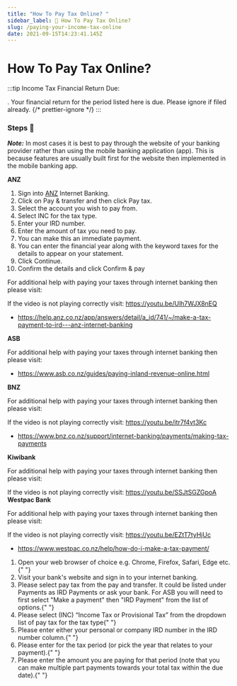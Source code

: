```yaml
---
title: "How To Pay Tax Online? "
sidebar_label: 🔮 How To Pay Tax Online?
slug: /paying-your-income-tax-online
date: 2021-09-15T14:23:41.145Z
---
```


# <Dynamic /> How To Pay Tax Online?


:::tip Income Tax Financial Return Due:

<GetIncTaxPeriods />. Your financial return for the period listed here is due.
Please ignore if filed already.
{/* prettier-ignore */}
:::

### Steps 📃

**_Note:_** In most cases it is best to pay through the website of your banking provider rather than using the mobile banking application (app). This is because features are usually built first for the website then implemented in the mobile banking app.

<!-- For instructions on how to pay taxes online using your internet banking please click here. -->

<Tabs>
  <TabItem value="anz" label="ANZ">
    <strong>ANZ</strong> <br />
    <ol>
        <li>Sign into <a href="https://anz.co.nz">ANZ</a> Internet Banking.</li>
        <li>Click on Pay & transfer and then click Pay tax.</li>
        <li>Select the account you wish to pay from.</li>
        <li>Select INC for the tax type.</li>
        <li>Enter your IRD number.</li>
        <li>Enter the amount of tax you need to pay.</li>
        <li>You can make this an immediate payment.</li>
        <li>You can enter the financial year along with the keyword taxes for the details to appear on your statement.</li>
        <li>Click Continue.</li>
        <li>Confirm the details and click Confirm & pay</li>
    </ol>
    <p>
      For additional help with paying your taxes through internet banking then
      please visit:
    </p>
    <div class="player-wrapper">
    <ReactPlayer
      controls="true"
      width="100%"
      height="100%"
      url="https://youtu.be/Ulh7WJX8nEQ"
    />
    </div>
    If the video is not playing correctly visit: <a href="https://youtu.be/Ulh7WJX8nEQ">https://youtu.be/Ulh7WJX8nEQ</a>
    <ul>
      <li>
        <a href="https://help.anz.co.nz/app/answers/detail/a_id/741/~/make-a-tax-payment-to-ird---anz-internet-banking">
          https://help.anz.co.nz/app/answers/detail/a_id/741/~/make-a-tax-payment-to-ird---anz-internet-banking
        </a>
      </li>
    </ul>
  </TabItem>
  <TabItem value="asb" label="ASB">
    <strong>ASB</strong> <br />
    <p>
      For additional help with paying your taxes through internet banking then
      please visit:
    </p>
    <ul>
      <li>
        <a href="https://www.asb.co.nz/guides/paying-inland-revenue-online.html">
          https://www.asb.co.nz/guides/paying-inland-revenue-online.html
        </a>
      </li>
    </ul>
  </TabItem>
  <TabItem value="bnz" label="BNZ">
    <strong>BNZ</strong> <br />
    <p>
      For additional help with paying your taxes through internet banking then
      please visit:
    </p>
    <div class="player-wrapper">
      <ReactPlayer
        controls="true"
        url="https://youtu.be/itr7f4vt3Kc"
        width="100%"
        height="100%"
      />
    </div>
    If the video is not playing correctly visit: <a href="https://youtu.be/itr7f4vt3Kc">
      https://youtu.be/itr7f4vt3Kc
    </a>
    <ul>
      <li>
        <a href="https://www.bnz.co.nz/support/internet-banking/payments/making-tax-payments">
          https://www.bnz.co.nz/support/internet-banking/payments/making-tax-payments
        </a>
      </li>
    </ul>
  </TabItem>
  <TabItem value="kiwibank" label="Kiwibank">
    <strong>Kiwibank</strong> <br />
    <p>
      For additional help with paying your taxes through internet banking then
      please visit:
    </p>
       <div class="player-wrapper">
         <ReactPlayer
          controls="true"
          url="https://youtu.be/SSJtSGZGpoA"
          width="100%"
          height="100%"
          />
       </div>
    If the video is not playing correctly visit: <a href="https://youtu.be/SSJtSGZGpoA">https://youtu.be/SSJtSGZGpoA</a>
  </TabItem>
  <TabItem value="westpac" label="Westpac Bank">
    <strong>Westpac Bank</strong> <br />
    <p>
      For additional help with paying your taxes through internet banking then
      please visit:
    </p>

<div class="player-wrapper">
  <ReactPlayer
    controls="true"
    url="https://youtu.be/EZtT7tyHjUc"
    width="100%"
    height="100%"
  />
</div>
If the video is not playing correctly visit: <a href="https://youtu.be/EZtT7tyHjUc">
  https://youtu.be/EZtT7tyHjUc
</a>

<ul>
  <li>
    <a href="https://www.westpac.co.nz/help/how-do-i-make-a-tax-payment/">
      https://www.westpac.co.nz/help/how-do-i-make-a-tax-payment/
    </a>
  </li>
</ul>

  </TabItem>
  <TabItem value="other" label="Other Banks" default>
    <ol>
      <li>
        Open your web browser of choice e.g. Chrome, Firefox, Safari, Edge
        etc.{" "}
      </li>
      <li>Visit your bank's website and sign in to your internet banking. </li>
      <li>
        Please select pay tax from the pay and transfer. It could be listed
        under Payments as IRD Payments or ask your bank. For ASB you will need
        to first select "Make a payment" then "IRD Payment" from the list of
        options.{" "}
      </li>
      <li>
        Please select (INC) “Income Tax or Provisional Tax” from the dropdown
        list of pay tax for the tax type{" "}
      </li>
      <li>
        Please enter either your personal or company IRD number in the IRD
        number column.{" "}
      </li>
      <li>
        Please enter <GetIncTaxPeriods YearEndOnly /> for the tax period (or
        pick the year that relates to your payment).{" "}
      </li>
      <li>
        Please enter the amount you are paying for that period (note that you
        can make multiple part payments towards your total tax within the due
        date).{" "}
      </li>
    </ol>
  </TabItem>
</Tabs>

<!-- | ⚠ <GetIncTaxPeriods /> |
| ---------------------- |
 -->
